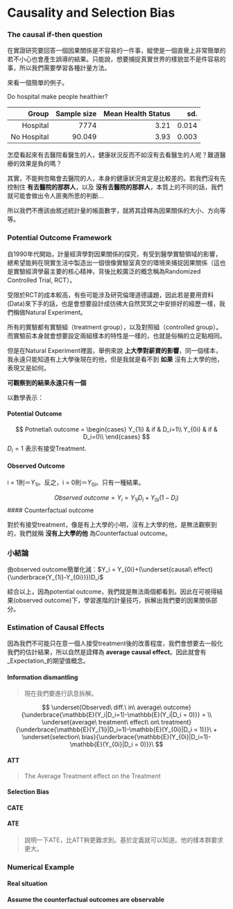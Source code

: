 # Causality and Selection Bias

###  The causal if-then question

在實證研究要回答一個因果關係是不容易的一件事，縱使是一個直覺上非常簡單的若不小心也會產生誤導的結果。只能說，想要捕捉真實世界的樣貌並不是件容易的事，所以我們需要學習各種計量方法。

來看一個簡單的例子。

Do hospital make people healthier? 

|       Group | Sample size | Mean Health Status |   sd. |
| ----------: | ----------: | -----------------: | ----: |
|    Hospital |        7774 |               3.21 | 0.014 |
| No Hospital |      90.049 |               3.93 | 0.003 |

怎麼看起來有去醫院看醫生的人，健康狀況反而不如沒有去看醫生的人呢？難道醫療的效果是負的嗎？

其實，不能夠忽略會去醫院的人，本身的健康狀況肯定是比較差的。若我們沒有先控制住 __有去醫院的那群人__，以及 __沒有去醫院的那群人__，本質上的不同的話，我們就可能會做出令人匪夷所思的判斷...

所以我們不應該由敘述統計量的帳面數字，就將其詮釋為因果關係的大小、方向等等。

### Potential Outcome Framework

自1990年代開始，計量經濟學對因果關係的探究，有受到醫學實驗領域的影響，總希望能夠在現實生活中製造出一個很像實驗室真空的環境來捕捉因果關係（這也是實驗經濟學最主要的核心精神，背後比較廣泛的概念稱為Randomized Controlled Trial, RCT）。

受限於RCT的成本較高，有些可能涉及研究倫理道德議題，因此若是要用資料(Data)來下手的話，也是會想要設計成彷彿大自然冥冥之中安排好的經歷一樣，我們稱做Natural Experiment。

所有的實驗都有實驗組（treatment group），以及對照組（controlled group）。而實驗前本身就會想要設定兩組樣本的特性是一樣的，也就是俗稱的立足點相同。

但是在Natural Experiment裡面，舉例來說 __上大學對薪資的影響__，同一個樣本，我永遠只能知道有上大學後現在的他，但是我就是看不到 __如果__ 沒有上大學的他，表現又是如何。

__可觀察到的結果永遠只有一個__

以數學表示：

#### Potential Outcome
$$
Potnetial\ outcome =
\begin{cases}
Y_{1i} & if & D_i=1\\
Y_{0i} & if & D_i=0\\
\end{cases}
$$
$D_i = 1$ 表示有接受Treatment.

#### Observed Outcome

i = 1則＝$Y_{1i}$。反之，i = 0則＝$Y_{0i}$。只有一種結果。

$$
Observed\ outcome =
Y_i = Y_{1i}D_i + Y_{0i}(1-D_i)
$$
#### Counterfactual outcome

對於有接受treatment，像是有上大學的小明，沒有上大學的他，是無法觀察到的，我們就稱 __沒有上大學的他__ 為Counterfactual outcome。

### 小結論

由observed outcome簡單化減：$Y_i = Y_{0i}+(\underset{causal\ effect}{\underbrace{Y_{1i}-Y_{0i}}})D_i$

綜合以上，因為potential outcome，我們就是無法兩個都看到。因此在可視得結果(observed outcome)下，學習進階的計量技巧，拆解出我們要的因果關係部分。


### Estimation of Causal Effects

因為我們不可能只在意一個人接受treatment後的改善程度，我們會想要去一般化我們的估計結果，所以自然是詮釋為 __average causal effect__。因此就會有 _Expectation_的期望值概念。

#### Information dismantling

> 現在我們要進行訊息拆解。

$$
\underset{Observed\ diff.\ in\ average\ outcome}{\underbrace{\mathbb{E}(Y_i|D_i=1)-\mathbb{E}(Y_i|D_i = 0)}} = \\
\underset{average\ treatment\ effect\ on\ treatment}{\underbrace{\mathbb{E}(Y_{1i}|D_i=1)-\mathbb{E}(Y_{0i}|D_i = 1)}}\ + 
\underset{selection\ bias}{\underbrace{\mathbb{E}(Y_{0i}|D_i=1)-\mathbb{E}(Y_{0i}|D_i = 0)}}\ 
$$

#### ATT 

> The Average Treatment effect on the Treatment


#### Selection Bias


#### CATE

#### ATE

> 說明一下ATE，比ATT夠更難求到。基於定義就可以知道。他的樣本群要求更大。



### Numerical Example

#### Real situation 

#### Assume the counterfactual outcomes are observable




